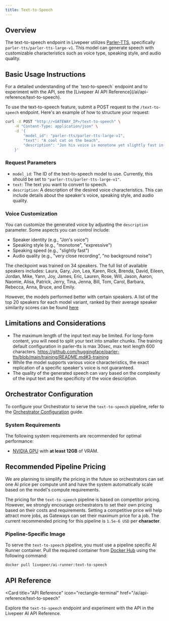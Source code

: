 ```yaml
---
title: Text-to-Speech
---
```


## Overview

The text-to-speech endpoint in Livepeer utilizes
[Parler-TTS](https://github.com/huggingface/parler-tts), specifically
`parler-tts/parler-tts-large-v1`. This model can generate speech with
customizable characteristics such as voice type, speaking style, and audio
quality.

## Basic Usage Instructions

<Tip>
  For a detailed understanding of the `text-to-speech` endpoint and to
  experiment with the API, see the [Livepeer AI API
  Reference](/ai/api-reference/text-to-speech).
</Tip>

To use the text-to-speech feature, submit a POST request to the
`/text-to-speech` endpoint. Here's an example of how to structure your request:

```bash
curl -X POST "http://<GATEWAY_IP>/text-to-speech" \
    -H "Content-Type: application/json" \
    -d '{
        "model_id": "parler-tts/parler-tts-large-v1",
        "text": "A cool cat on the beach",
        "description": "Jon his voice is monotone yet slightly fast in delivery, with a very close recording that almost has no background noise."
    }'
```

### Request Parameters

- `model_id`: The ID of the text-to-speech model to use. Currently, this should
  be set to `"parler-tts/parler-tts-large-v1"`.
- `text`: The text you want to convert to speech.
- `description`: A description of the desired voice characteristics. This can
  include details about the speaker's voice, speaking style, and audio quality.

### Voice Customization

You can customize the generated voice by adjusting the `description` parameter.
Some aspects you can control include:

- Speaker identity (e.g., "Jon's voice")
- Speaking style (e.g., "monotone", "expressive")
- Speaking speed (e.g., "slightly fast")
- Audio quality (e.g., "very close recording", "no background noise")

The checkpoint was trained on 34 speakers. The full list of available speakers
includes: Laura, Gary, Jon, Lea, Karen, Rick, Brenda, David, Eileen, Jordan,
Mike, Yann, Joy, James, Eric, Lauren, Rose, Will, Jason, Aaron, Naomie, Alisa,
Patrick, Jerry, Tina, Jenna, Bill, Tom, Carol, Barbara, Rebecca, Anna, Bruce,
and Emily.

However, the models performed better with certain speakers. A list of the top 20
speakers for each model variant, ranked by their average speaker similarity
scores can be found
[here](https://github.com/huggingface/parler-tts/blob/main/INFERENCE.md#speaker-consistency)

## Limitations and Considerations

- The maximum length of the input text may be limited. For long-form content,
  you will need to split your text into smaller chunks. The training default
  configuration in parler-tts is max 30sec, max text length 600 characters.
  https://github.com/huggingface/parler-tts/blob/main/training/README.md#3-training
- While the model supports various voice characteristics, the exact replication
  of a specific speaker's voice is not guaranteed.
- The quality of the generated speech can vary based on the complexity of the
  input text and the specificity of the voice description.

## Orchestrator Configuration

To configure your Orchestrator to serve the `text-to-speech` pipeline, refer to
the [Orchestrator Configuration](/ai/orchestrators/get-started) guide.

### System Requirements

The following system requirements are recommended for optimal performance:

- [NVIDIA GPU](https://developer.nvidia.com/cuda-gpus) with **at least 12GB** of
  VRAM.

## Recommended Pipeline Pricing

<Note>
  We are planning to simplify the pricing in the future so orchestrators can set
  one AI price per compute unit and have the system automatically scale based on
  the model's compute requirements.
</Note>

The pricing for the `text-to-speech` pipeline is based on competitor pricing.
However, we strongly encourage orchestrators to set their own pricing based on
their costs and requirements. Setting a competitive price will help attract more
jobs, as Gateways can set their maximum price for a job. The current recommended
pricing for this pipeline is `1.5e-6 USD` per **character**.

### Pipeline-Specific Image

To serve the `text-to-speech` pipeline, you must use a pipeline specific AI
Runner container. Pull the required container from
[Docker Hub](https://hub.docker.com/r/livepeer/ai-runner/tags?name=text-to-speech-latest)
using the following command:

```bash
docker pull livepeer/ai-runner:text-to-speech
```

## API Reference

<Card
  title="API Reference"
  icon="rectangle-terminal"
  href="/ai/api-reference/text-to-speech"
>
  Explore the `text-to-speech` endpoint and experiment with the API in the
  Livepeer AI API Reference.
</Card>
